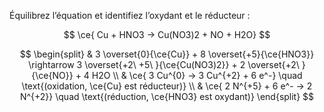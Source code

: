 ::: {.Exercise data-latex=""}

Équilibrez l’équation et identifiez l’oxydant et le réducteur :

$$
\ce{ Cu + HNO3 -> Cu(NO3)2 + NO + H2O}
$$
\vspace{\stretch{1}}

:::

::: {.Answer data-latex=""}
$$
\begin{split}
& 3 \overset{0}{\ce{Cu}} + 8 \overset{+5}{\ce{HNO3}} \rightarrow 3 \overset{+2\ +5\ }{\ce{Cu(NO3)2}} + 2 \overset{+2\ }{\ce{NO}} + 4 H2O \\
& \ce{ 3 Cu^{0} -> 3 Cu^{+2} + 6 e^-} \quad \text{(oxidation, \ce{Cu} est réducteur)} \\
& \ce{ 2 N^{+5} + 6 e^- -> 2 N^{+2}} \quad \text{(réduction, \ce{HNO3} est oxydant)}
\end{split}
$$  

:::
